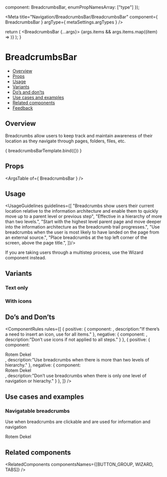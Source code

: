 
  component: BreadcrumbsBar,
  enumPropNamesArray: ["type"]
});

<Meta
  title="Navigation/BreadcrumbsBar/BreadcrumbsBar"
  component={ BreadcrumbsBar }
  argType={ metaSettings.argTypes }
/>

<!--- Component template -->

  return (
    <BreadcrumbsBar {...args}> 
      {args.items && args.items.map((item) => <BreadcrumbItem key={item.text} text={item.text} icon={item.icon} />)}
    </BreadcrumbsBar>);
}

<!--- Component documentation -->

# BreadcrumbsBar
- [Overview](#overview)
- [Props](#props)
- [Usage](#usage)
- [Variants](#variants)
- [Do’s and don’ts](#dos-and-donts)
- [Use cases and examples](#use-cases-and-examples)
- [Related components](#related-components)
- [Feedback](#feedback)

## Overview
Breadcrumbs allow users to keep track and maintain awareness of their location as they navigate through pages, folders, files, etc.

<Canvas>
  <Story name="Overview"
         args={ {
           items: [{text: "Workspace" , icon: Workspace },{text: "Folder" , icon: Folder },{text: "Board" , icon: Board },{text: "Group" , icon: Group }],
         } }>
    { breadcrumbsBarTemplate.bind({}) }
  </Story>
</Canvas>

## Props
<ArgsTable of={ BreadcrumbsBar } />

## Usage
<UsageGuidelines guidelines={[
  "Breadcrumbs show users their current location relative to the information architecture and enable them to quickly move up to a parent level or previous step",
  "Effective in a hierarchy of more than two levels.",
  "Start with the highest level parent page and move deeper into the information architecture as the breadcrumb trail progresses.",
  "Use breadcrumbs when the user is most likely to have landed on the page from an external source.",
  "Place breadcrumbs at the top left corner of the screen, above the page title.",
]}/>

<Tip title="Check yourself">If you are taking users through a multistep process, use the <Link href="/?path=/docs/navigation-wizard--overview" size={Link.sizes.SMALL} withoutSpacing>Wizard</Link> component instead.</Tip>

## Variants
### Text only
<Canvas>
  <Story name="Text only">
    <BreadcrumbsBar type={BreadcrumbsBar.types.INDICATION}>
      <BreadcrumbItem text="Workspace" isCurrent />
      <BreadcrumbItem text="Folder" />
      <BreadcrumbItem text="Board" />
      <BreadcrumbItem text="Group" />
    </BreadcrumbsBar>
  </Story>
</Canvas>

### With icons
<Canvas>
  <Story name="With icons">
    <BreadcrumbsBar type={BreadcrumbsBar.types.NAVIGATION}>
      <BreadcrumbItem text="Workspace" icon={Workspace} isCurrent />
      <BreadcrumbItem text="Folder" icon={Folder} />
      <BreadcrumbItem text="Board" icon={Board} />
      <BreadcrumbItem text="Group" icon={Group} />
    </BreadcrumbsBar>
  </Story>
</Canvas>

## Do’s and Don’ts
<ComponentRules
  rules={[
    {
      positive: {
        component:
          <BreadcrumbsBar type={BreadcrumbsBar.types.NAVIGATION}>
            <BreadcrumbItem text="Workspace" icon={Workspace} isCurrent />
            <BreadcrumbItem text="Folder" icon={Folder} />
            <BreadcrumbItem text="Board" icon={Board} />
            <BreadcrumbItem text="Group" icon={Group} />
          </BreadcrumbsBar>,
        description:"If there’s a need to insert an icon, use for all items."
      },
      negative: {
        component:
          <BreadcrumbsBar type={BreadcrumbsBar.types.NAVIGATION}>
            <BreadcrumbItem text="Workspace" icon={Workspace} isCurrent />
            <BreadcrumbItem text="Folder" />
            <BreadcrumbItem text="Board" />
            <BreadcrumbItem text="Group" />
          </BreadcrumbsBar>,
        description:"Don’t use icons if not applied to all steps."
      }
    },
    {
      positive: {
        component:
          <DialogContentContainer className="monday-storybook-breadcrumbs-bar_inline-wrapper">
            <Avatar size={Avatar.sizes.MEDIUM} src={person3} type={Avatar.types.IMG} />
            <div className="monday-storybook-breadcrumbs-bar_column-wrapper">
              <span className="monday-storybook-breadcrumbs-bar_title">Rotem Dekel</span>
              <BreadcrumbsBar type={BreadcrumbsBar.types.NAVIGATION}>
                <BreadcrumbItem text="User research" icon={Board} />
                <BreadcrumbItem text="Video sessions" icon={Group} />
              </BreadcrumbsBar>
            </div>
          </DialogContentContainer>,
        description:"Use breadcrumbs when there is more than two levels of hierarchy."
      },
      negative: {
        component:
          <DialogContentContainer className="monday-storybook-breadcrumbs-bar_inline-wrapper">
            <Avatar size={Avatar.sizes.MEDIUM} src={person3} type={Avatar.types.IMG} />
            <div className="monday-storybook-breadcrumbs-bar_column-wrapper">
              <span className="monday-storybook-breadcrumbs-bar_title">Rotem Dekel</span>
              <BreadcrumbsBar type={BreadcrumbsBar.types.NAVIGATION}>
                <BreadcrumbItem text="User research" icon={Board} />
              </BreadcrumbsBar>
            </div>
          </DialogContentContainer>,
        description:"Don’t use breadcrumbs when there is only one level of navigation or hierachy."
      }
    },
  ]}
/>

## Use cases and examples
### Navigatable breadcrumbs
Use when breadcrumbs are clickable and are used for information and navigation
<Canvas>
  <Story name="Navigatable breadcrumbs">
    <div className="monday-storybook-breadcrumbs-bar_inline-wrapper">
      <Avatar size={Avatar.sizes.MEDIUM} src={person3} type={Avatar.types.IMG} />
      <div className="monday-storybook-breadcrumbs-bar_column-wrapper">
        <span className="monday-storybook-breadcrumbs-bar_title">Rotem Dekel</span>
        <BreadcrumbsBar type={BreadcrumbsBar.types.NAVIGATION}>
          <BreadcrumbItem text="User research" icon={Board} />
          <BreadcrumbItem text="Video sessions" icon={Group} />
        </BreadcrumbsBar>
      </div>
    </div>
  </Story>
</Canvas>

## Related components
<RelatedComponents componentsNames={[BUTTON_GROUP, WIZARD, TABS]} />
